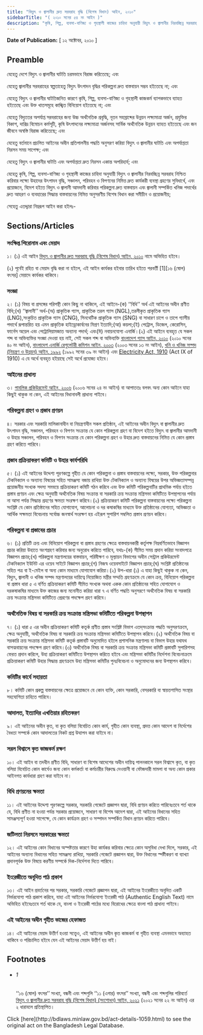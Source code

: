 ```yaml
---
title: "বিদ্যুৎ ও জ্বালানীর দ্রুত সরবরাহ বৃদ্ধি (বিশেষ বিধান) আইন, ২০১০"
sidebarTitle: "( ২০১০ সনের ৫৪ নং আইন )"
description: "কৃষি, শিল্প, ব্যবসা-বাণিজ্য ও গৃহস্থালী কাজের চাহিদা অনুযায়ী বিদ্যুৎ ও জ্বালানীর নিরবচ্ছিন্ন সরবরাহ নিশ্চিত করিবার লক্ষ্যে উহাদের উৎপাদন বৃদ্ধি, সঞ্চালন, পরিবহন ও বিপণনের নিমিত্ত দ্রুত কার্যকরী ব্যবস্থা গ্রহণের সুবিধার্থে, এবং প্রয়োজনে, বিদেশ হইতে বিদ্যুৎ ও জ্বালানী আমদানী করিবার পরিকল্পনা দ্রুত বাস্তবায়ন এবং জ্বালানী সম্পর্কিত খনিজ পদার্থের দ্রুত আহরণ ও ব্যবহারের সিদ্ধান্ত বাস্তবায়নের নিমিত্ত অনুসরণীয় বিশেষ বিধান প্রণয়নকল্পে প্রণীত আইন।"
---
```


**Date of Publication:** [ ১২ অক্টোবর, ২০১০ ]

## Preamble

যেহেতু দেশে বিদ্যুৎ ও জ্বালানীর ঘাটতি চরমভাবে বিরাজ করিতেছে; এবং

যেহেতু জ্বালানীর সরবরাহের স্বল্পতাহেতু বিদ্যুৎ উৎপাদন বৃদ্ধির পরিকল্পনা দ্রুত বাস্তবায়ন সম্ভব হইতেছে না; এবং

যেহেতু বিদ্যুৎ ও জ্বালানীর ঘাটতিজনিত কারণে কৃষি, শিল্প, ব্যবসা-বাণিজ্য ও গৃহস্থালী কাজকর্ম ব্যাপকভাবে ব্যাহত হইতেছে এবং উক্ত খাতসমূহে কাঙ্খিত বিনিয়োগ হইতেছে না; এবং

যেহেতু বিদ্যুতের অপর্যাপ্ত সরবরাহের জন্য উচ্চ অর্থনৈতিক প্রবৃদ্ধি, নূতন সহস্রাব্দের উন্নয়ন লক্ষ্যমাত্রা অর্জন, প্রযুক্তির বিকাশ, দারিদ্র বিমোচন কর্মসূচী, কৃষি উৎপাদনের লক্ষ্যমাত্রা অর্জনসহ সার্বিক অর্থনৈতিক উন্নয়ন ব্যাহত হইতেছে এবং জন জীবনে অস্বস্তি বিরাজ করিতেছে; এবং

যেহেতু বর্তমানে প্রচলিত আইনের অধীন প্রতিপালনীয় পদ্ধতি অনুসরণ করিয়া বিদ্যুৎ ও জ্বালানীর ঘাটতি এবং অপর্যাপ্ততা নিরসন সময় সাপেক্ষ; এবং

যেহেতু বিদ্যুৎ ও জ্বালানীর ঘাটতি এবং অপর্যাপ্ততা দ্রুত নিরসন একান্ত অপরিহার্য; এবং

যেহেতু কৃষি, শিল্প, ব্যবসা-বাণিজ্য ও গৃহস্থালী কাজের চাহিদা অনুযায়ী বিদ্যুৎ ও জ্বালানীর নিরবচ্ছিন্ন সরবরাহ নিশ্চিত করিবার লক্ষ্যে উহাদের উৎপাদন বৃদ্ধি, সঞ্চালন, পরিবহন ও বিপণনের নিমিত্ত দ্রুত কার্যকরী ব্যবস্থা গ্রহণের সুবিধার্থে, এবং প্রয়োজনে, বিদেশ হইতে বিদ্যুৎ ও জ্বালানী আমদানী করিবার পরিকল্পনা দ্রুত বাস্তবায়ন এবং জ্বালানী সম্পর্কিত খনিজ পদার্থের দ্রুত আহরণ ও ব্যবহারের সিদ্ধান্ত বাস্তবায়নের নিমিত্ত অনুসরণীয় বিশেষ বিধান করা সমীচীন ও প্রয়োজনীয়;

সেহেতু এতদ্দ্বারা নিম্নরূপ আইন করা হইলঃ-

## Sections/Articles

### সংক্ষিপ্ত শিরোনাম এবং মেয়াদ

১। (১) এই আইন [বিদ্যুৎ ও জ্বালানীর দ্রুত সরবরাহ বৃদ্ধি (বিশেষ বিধান) আইন, ২০১০](/laws/act-1059 "বিদ্যুৎ ও জ্বালানীর দ্রুত সরবরাহ বৃদ্ধি (বিশেষ বিধান) আইন, ২০১০") নামে অভিহিত হইবে।

(২) পূর্বেই রহিত বা মেয়াদ বৃদ্ধি করা না হইলে, এই আইন কার্যকর হইবার তারিখ হইতে পরবর্তী [1][১৬ (ষোল) বৎসর] মেয়াদে কার্যকর থাকিবে।

### সংজ্ঞা

২। (১) বিষয় বা প্রসঙ্গের পরিপন্থী কোন কিছু না থাকিলে, এই আইনে-(ক) ‘‘বিধি’’ অর্থ এই আইনের অধীন প্রণীত বিধি;(খ) ‘‘জ্বালানী’’ অর্থ-(অ) প্রাকৃতিক গ্যাস, প্রাকৃতিক তরল গ্যাস (NGL),তরলীকৃত প্রাকৃতিক গ্যাস (LNG),সংকুচিত প্রাকৃতিক গ্যাস (CNG), সিনথেটিক প্রাকৃতিক গ্যাস (SNG) বা সাধারণ চাপে ও তাপে গ্যাসীয় পদার্থে রূপান্তরিত হয় এমন প্রাকৃতিক হাইড্রোকার্বনের মিশ্রণ ইত্যাদি;(আ) কয়লা;(ই) পেট্রোল, ডিজেল, কেরোসিন, ফার্নেস অয়েল এবং পেট্রোলিয়ামজাত অন্যান্য পদার্থ; এবং(ঈ) নবায়নযোগ্য এনার্জি।(২) এই আইনে ব্যবহৃত যে সকল শব্দ বা অভিব্যক্তির সংজ্ঞা দেওয়া হয় নাই, সেই সকল শব্দ বা অভিব্যক্তি [বাংলাদেশ গ্যাস আইন, ২০১০](/laws/act-1052 "বাংলাদেশ গ্যাস আইন, ২০১০") (২০১০ সনের ৪০ নং আইন), [বাংলাদেশ এনার্জি রেগুলেটরী কমিশন আইন, ২০০৩](/laws/act-902 "বাংলাদেশ এনার্জি রেগুলেটরী কমিশন আইন, ২০০৩") (২০০৩ সনের ১৩ নং আইন), [খনি ও খনিজ সম্পদ (নিয়ন্ত্রণ ও উন্নয়ন) আইন, ১৯৯২](/laws/act-771 "খনি ও খনিজ সম্পদ (নিয়ন্ত্রণ ও উন্নয়ন) আইন, ১৯৯২") (১৯৯২ সনের ৩৯ নং আইন) এবং [Electricity Act, 1910](/laws/act-93 "Electricity Act, 1910") (Act IX of 1910) এ যে অর্থে ব্যবহৃত হইয়াছে সেই অর্থে প্রযোজ্য হইবে।

### আইনের প্রাধান্য

৩। [পাবলিক প্রকিউরমেন্ট আইন, ২০০৬](/laws/act-942 "পাবলিক প্রকিউরমেন্ট আইন, ২০০৬") (২০০৬ সনের ২৪ নং আইন) বা আপাততঃ বলবৎ অন্য কোন আইনে যাহা কিছুই থাকুক না কেন, এই আইনের বিধানাবলী প্রাধান্য পাইবে।

### পরিকল্পনা গ্রহণ ও প্রস্তাব প্রণয়ন

৪। সরকার এবং সরকারি মালিকানাধীন বা নিয়ন্ত্রণাধীন সকল প্রতিষ্ঠান, এই আইনের অধীন বিদ্যুৎ বা জ্বালানীর দ্রুত উৎপাদন বৃদ্ধি, সঞ্চালন, পরিবহন ও বিপণন সংক্রান্ত যে কোন পরিকল্পনা গ্রহণ বা বিদেশ হইতে বিদ্যুৎ বা জ্বালানীর আমদানী ও উহার সঞ্চালন, পরিবহন ও বিপণন সংক্রান্ত যে কোন পরিকল্পনা গ্রহণ ও উহার দ্রুত বাস্তবায়নের নিমিত্ত যে কোন প্রস্তাব গ্রহণ করিতে পারিবে।

### প্রস্তাব প্রক্রিয়াকরণ কমিটি ও উহার কার্যপরিধি

৫। (১) এই আইনের উদ্দেশ্য পূরণকল্পে গৃহীত যে কোন পরিকল্পনা ও প্রস্তাব বাস্তবায়নের লক্ষ্যে, সরকার, উক্ত পরিকল্পনার টেকনিক্যাল ও অন্যান্য বিষয়ের সহিত সামঞ্জস্য বজায় রাখিয়া উক্ত টেকনিক্যাল ও অন্যান্য বিষয়ের উপর অভিজ্ঞতাসম্পন্ন প্রয়োজনীয় সংখ্যক সদস্য সমন্বয়ে প্রক্রিয়াকরণ কমিটি গঠন করিবে এবং উক্ত কমিটি পরিকল্পনাটির প্রাথমিক পর্যায় হইতে প্রস্তাব প্রণয়ন এবং ক্ষেত্র অনুযায়ী অর্থনৈতিক বিষয় সংক্রান্ত বা সরকারি ক্রয় সংক্রান্ত মন্ত্রিসভা কমিটিতে উপস্থাপনের পর্যায় না আসা পর্যন্ত সিদ্ধান্ত গ্রহণের ক্ষমতা সংরক্ষণ করিবে।(২) প্রক্রিয়াকরণ কমিটি পরিকল্পনা বাস্তবায়নের লক্ষ্যে পরিকল্পনা সংশ্লিষ্ট যে কোন প্রতিষ্ঠানের সহিত যোগাযোগ, আলোচনা ও দর কষাকষির মাধ্যমে উক্ত প্রতিষ্ঠানের যোগ্যতা, অভিজ্ঞতা ও আর্থিক সক্ষমতা বিবেচনায় সর্বোচ্চ জনস্বার্থ সংরক্ষণ হয় এইরূপ সুপারিশ সম্বলিত প্রস্তাব প্রণয়ন করিবে।

### পরিকল্পনা বা প্রস্তাবের প্রচার

৬। (১) প্রতিটি ক্রয় এবং বিনিয়োগ পরিকল্পনা বা প্রস্তাব গ্রহণের ক্ষেত্রে বাস্তবায়নকারী কর্তৃপক্ষ নিম্নবর্ণিতভাবে বিজ্ঞাপন প্রচার করিয়া উহাতে অংশগ্রহণ করিবার জন্য অনুরোধ করিতে পারিবে, যথাঃ-(ক) সীমিত সময় প্রদান করিয়া সংবাদপত্রে বিজ্ঞাপন প্রচার;(খ) পরিকল্পনা মন্ত্রণালয়ের বাস্তবায়ন, পরিবীক্ষণ ও মূল্যায়ন বিভাগের অধীন সেন্ট্রাল প্রকিউরমেন্ট টেকনিক্যাল ইউনিট এর ওয়েব সাইটে বিজ্ঞাপন প্রচার;(গ) নিজস্ব ওয়েবসাইটে বিজ্ঞাপন প্রচার;(ঘ) সংশ্লিষ্ট প্রতিষ্ঠানের সহিত পত্র বা ই-মেইল বা অন্য কোন মাধ্যমে যোগাযোগ করিয়া।(২) উপ-ধারা (১) এ যাহা কিছুই থাকুক না কেন, বিদ্যুৎ, জ্বালানী ও খনিজ সম্পদ মন্ত্রণালয়ের দায়িত্বে নিয়োজিত মন্ত্রীর সম্মতি গ্রহণক্রমে যে কোন ক্রয়, বিনিয়োগ পরিকল্পনা বা প্রস্তাব ধারা ৫ এ বর্ণিত প্রক্রিয়াকরণ কমিটি সীমিত সংখ্যক অথবা একক কোন প্রতিষ্ঠানের সহিত যোগাযোগ ও দরকষাকষির মাধ্যমে উক্ত কাজের জন্য মনোনীত করিয়া ধারা ৭ এ বর্ণিত পদ্ধতি অনুসরণে অর্থনৈতিক বিষয় বা সরকারি ক্রয় সংক্রান্ত মন্ত্রিসভা কমিটিতে প্রেরণের পদক্ষেপ গ্রহণ করিবে।

### অর্থনৈতিক বিষয় বা সরকারি ক্রয় সংক্রান্ত মন্ত্রিসভা কমিটিতে পরিকল্পনা উপস্থাপন

৭। (১) ধারা ৫ এর অধীন প্রক্রিয়াকরণ কমিটি কতৃর্ক প্রণীত প্রস্তাব সংশ্লিষ্ট বিভাগ এতদ্‌সংক্রান্ত পদ্ধতি অনুসরণক্রমে, ক্ষেত্র অনুযায়ী, অর্থনৈতিক বিষয় বা সরকারি ক্রয় সংক্রান্ত মন্ত্রিসভা কমিটিতে উপস্থাপন করিবে।(২) অর্থনৈতিক বিষয় বা সরকারি ক্রয় সংক্রান্ত মন্ত্রিসভা কমিটি কতৃর্ক প্রস্তাবটি অনুমোদিত হইলে প্রশাসনিক মন্ত্রণালয় বা বিভাগ উহার যথাযথ বাসত্মবায়নের পদক্ষেপ গ্রহণ করিবে।(৩) অর্থনৈতিক বিষয় বা সরকারি ক্রয় সংক্রান্ত মন্ত্রিসভা কমিটি প্রস্তাবটি সুপারিশসহ ফেরত প্রদান করিলে, উহা প্রক্রিয়াকরণ কমিটিতে উপস্থাপন করিতে হইবে এবং মন্ত্রিসভা কমিটির নির্দেশনা বিবেচনাক্রমে প্রক্রিয়াকরণ কমিটি উহার সিদ্ধান্ত গ্রহণক্রমে উহা মন্ত্রিসভা কমিটির পুনঃবিবেচনা ও অনুমোদনের জন্য উপস্থাপন করিবে।

### কমিটির কার্যে সহায়তা

৮। কমিটি কোন প্রকল্প বাস্তবায়নের ক্ষেত্রে প্রয়োজনে যে কোন ব্যক্তি, কোন সরকারি, বেসরকারি বা স্বায়ত্তশাসিত সংস্থার সহযোগিতা চাহিতে পারিবে।

### আদালত, ইত্যাদির এখতিয়ার রহিতকরণ

৯। এই আইনের অধীন কৃত, বা কৃত বলিয়া বিবেচিত কোন কার্য, গৃহীত কোন ব্যবস্থা, প্রদত্ত কোন আদেশ বা নির্দেশের বৈধতা সম্পর্কে কোন আদালতের নিকট প্রশ্ন উত্থাপন করা যাইবে না।

### সরল বিশ্বাসে কৃত কাজকর্ম রক্ষণ

১০। এই আইন বা তদধীন প্রণীত বিধি, সাধারণ বা বিশেষ আদেশের অধীন দায়িত্ব পালনকালে সরল বিশ্বাসে কৃত, বা কৃত বলিয়া বিবেচিত কোন কার্যেও জন্য কোন কর্মকর্তা বা কর্মচারীর বিরুদ্ধে দেওয়ানী বা ফৌজদারী মামলা বা অন্য কোন প্রকার আইনগত কার্যধারা গ্রহণ করা যাইবে না।

### বিধি প্রণয়নের ক্ষমতা

১১। এই আইনের উদ্দেশ্য পূরণকল্পে সরকার, সরকারি গেজেটে প্রজ্ঞাপন দ্বারা, বিধি প্রণয়ন করিতে পারিবেঃতবে শর্ত থাকে যে, বিধি প্রণীত না হওয়া পর্যন্ত সরকার প্রয়োজনে, সাধারণ বা বিশেষ আদেশ দ্বারা, এই আইনের বিধানের সহিত সামঞ্জস্যপূর্ণ হওয়া সাপেক্ষে, যে কোন কার্যক্রম গ্রহণ ও সম্পাদন সম্পর্কিত বিধান প্রণয়ন করিতে পারিবে।

### জটিলতা নিরসনে সরকারের ক্ষমতা

১২। এই আইনের কোন বিধানের অস্পষ্টতার কারণে উহা কার্যকর করিবার ক্ষেত্রে কোন অসুবিধা দেখা দিলে, সরকার, এই আইনের অন্যান্য বিধানের সহিত সামঞ্জস্য রাখিয়া, সরকারি গেজেটে প্রজ্ঞাপন দ্বারা, উক্ত বিধানের স্পষ্টীকরণ বা ব্যাখ্যা প্রদানপূর্বক উক্ত বিষয়ে করণীয় সম্পর্কে দিক-নির্দেশনা দিতে পারিবে।

### ইংরেজীতে অনূদিত পাঠ প্রকাশ

১৩। এই আইন প্রবর্তনের পর সরকার, সরকারি গেজেটে প্রজ্ঞাপন দ্বারা, এই আইনের ইংরেজীতে অনূদিত একটি নির্ভরযোগ্য পাঠ প্রকাশ করিবে, যাহা এই আইনের নির্ভরযোগ্য ইংরেজী পাঠ (Authentic English Text) নামে অভিহিত হইবেঃতবে শর্ত থাকে যে, বাংলা ও ইংরেজী পাঠের মধ্যে বিরোধের ক্ষেত্রে বাংলা পাঠ প্রাধান্য পাইবে।

### এই আইনের অধীন গৃহীত কাজের হেফাজত

১৪। এই আইনের মেয়াদ উত্তীর্ণ হওয়া সত্ত্বেও, এই আইনের অধীন কৃত কাজকর্ম বা গৃহীত ব্যবস্থা এমনভাবে অব্যাহত থাকিবে ও পরিচালিত হইবে যেন এই আইনের মেয়াদ উত্তীর্ণ হয় নাই।

## Footnotes

- ###### 1

  ‘‘১৬ (ষোল) বৎসর’’ সংখ্যা, বন্ধনী এবং শব্দগুলি ‘‘১১ (এগার) বৎসর’’ সংখ্যা, বন্ধনী এবং শব্দগুলির পরিবর্তে [বিদ্যুৎ ও জ্বালানীর দ্রুত সরবরাহ বৃদ্ধি (বিশেষ বিধান) (সংশোধন) আইন, ২০২১](/laws/act-1387 "বিদ্যুৎ ও জ্বালানীর  দ্রুত সরবরাহ বৃদ্ধি (বিশেষ বিধান) (সংশোধন) আইন, ২০২১") (২০২১ সনের ২২ নং আইন) এর ২ ধারাবলে প্রতিস্থাপিত।

<Note>
  Click [here](http://bdlaws.minlaw.gov.bd/act-details-1059.html) to see the original act on the Bangladesh Legal Database.
</Note>

